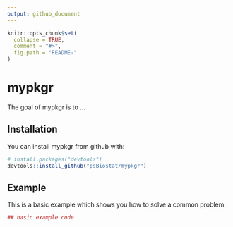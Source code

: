 ```yaml
---
output: github_document
---
```


<!-- README.md is generated from README.Rmd. Please edit that file -->

```r
knitr::opts_chunk$set(
  collapse = TRUE,
  comment = "#>",
  fig.path = "README-"
)
```

# mypkgr

The goal of mypkgr is to ...

## Installation

You can install mypkgr from github with:

```r
# install.packages("devtools")
devtools::install_github("psBiostat/mypkgr")
```

## Example

This is a basic example which shows you how to solve a common problem:

```r
## basic example code
```
